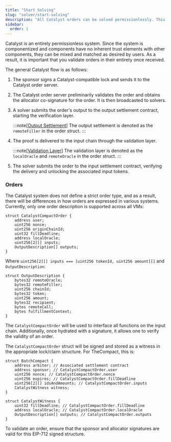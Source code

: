 ```yaml
---
title: "Start Solving"
slug: "solver/start-solving"
description: "All Catalyst orders can be solved permissionlessly. This page introduces you to how to start solving for Catalyst."
sidebar:
  order: 1
---
```


Catalyst is an entirely permissionless system. Since the system is componentized and components have no inherent trust elements with other components, they can be mixed and matched as desired by users. As a result, it is important that you validate orders in their entirety once received.

The general Catalyst flow is as follows:


<Steps>

1. The sponsor signs a Catalyst-compatible lock and sends it to the Catalyst order server.

2. The Catalyst order server preliminarily validates the order and obtains the allocator co-signature for the order. It is then broadcasted to solvers.

3. A solver submits the order's output to the output settlement contract, starting the verification layer.

    :::note[[Output Settlement](/architecture/output)]
    The output settlement is denoted as the `remoteFiller` in the order struct.
    :::

4. The proof is delivered to the input chain through the validation layer.

    :::note[[Validation Layer](/architecture/validation)]
    The validation layer is denoted as the `localOracle` and `remoteOracle` in the order struct.
    :::

5. The solver submits the order to the input settlement contract, verifying the delivery and unlocking the associated input tokens.

</Steps>

### Orders
The Catalyst system does not define a strict order type, and as a result, there will be differences in how orders are expressed in various systems. Currently, only one order description is supported across all VMs:

```solidity
struct CatalystCompactOrder {
    address user;
    uint256 nonce;
    uint256 originChainId;
    uint32 fillDeadline;
    address localOracle;
    uint256[2][] inputs;
    OutputDescription[] outputs;
}
```

Where `uint256[2][] inputs === [uint256 tokenId, uint256 amount][]` and `OutputDescription`:

```solidity
struct OutputDescription {
    bytes32 remoteOracle;
    bytes32 remoteFiller;
    uint256 chainId;
    bytes32 token;
    uint256 amount;
    bytes32 recipient;
    bytes remoteCall;
    bytes fulfillmentContext;
}
```

The `CatalystCompactOrder` will be used to interface all functions on the input chain. Additionally, once hydrated with a signature, it allows one to verify the validity of an order.

The `CatalystCompactOrder` struct will be signed and stored as a witness in the appropriate lock/claim structure. For TheCompact, this is:

```solidity
struct BatchCompact {
    address arbiter; // Associated settlement contract
    address sponsor; // CatalystCompactOrder.user
    uint256 nonce; // CatalystCompactOrder.nonce
    uint256 expires; // CatalystCompactOrder.fillDeadline
    uint256[2][] idsAndAmounts; // CatalystCompactOrder.inputs
    CatalystWitness witness;
}

struct CatalystWitness {
    uint32 fillDeadline; // CatalystCompactOrder.fillDeadline
    address localOracle; // CatalystCompactOrder.localOracle
    OutputDescription[] outputs; // CatalystCompactOrder.outputs
}
```

To validate an order, ensure that the sponsor and allocator signatures are valid for this EIP-712 signed structure.